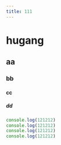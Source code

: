 ---
title: 111
---
# hugang

## aa

### bb

#### cc

##### dd


```ts
console.log(121212)
console.log(121212)
console.log(121212)
console.log(121212)
```